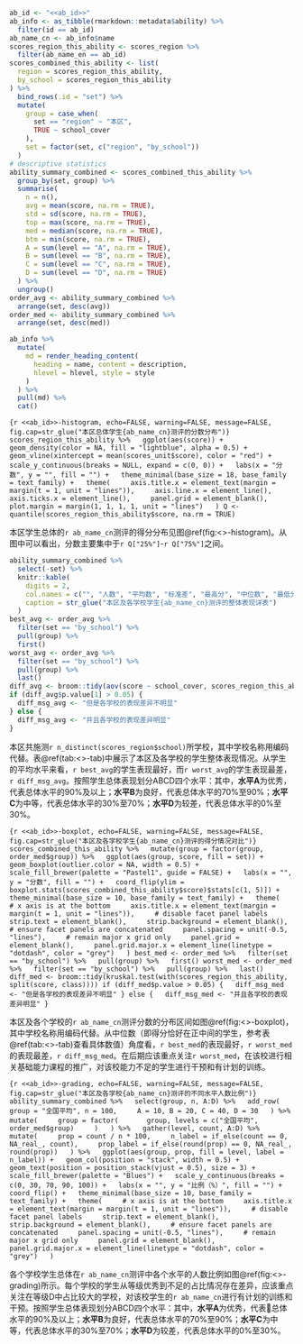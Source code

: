 ```r
ab_id <- "<<ab_id>>"
ab_info <- as_tibble(rmarkdown::metadata$ability) %>%
  filter(id == ab_id)
ab_name_cn <- ab_info$name
scores_region_this_ability <- scores_region %>%
  filter(ab_name_en == ab_id)
scores_combined_this_ability <- list(
  region = scores_region_this_ability,
  by_school = scores_region_this_ability
) %>%
  bind_rows(.id = "set") %>%
  mutate(
    group = case_when(
      set == "region" ~ "本区",
      TRUE ~ school_cover
    ),
    set = factor(set, c("region", "by_school"))
  )
# descriptive statistics
ability_summary_combined <- scores_combined_this_ability %>%
  group_by(set, group) %>%
  summarise(
    n = n(),
    avg = mean(score, na.rm = TRUE),
    std = sd(score, na.rm = TRUE),
    top = max(score, na.rm = TRUE),
    med = median(score, na.rm = TRUE),
    btm = min(score, na.rm = TRUE),
    A = sum(level == "A", na.rm = TRUE),
    B = sum(level == "B", na.rm = TRUE),
    C = sum(level == "C", na.rm = TRUE),
    D = sum(level == "D", na.rm = TRUE)
  ) %>%
  ungroup()
order_avg <- ability_summary_combined %>%
  arrange(set, desc(avg))
order_med <- ability_summary_combined %>%
  arrange(set, desc(med))
```

```r
ab_info %>%
  mutate(
    md = render_heading_content(
      heading = name, content = description,
      hlevel = hlevel, style = style
    )
  ) %>%
  pull(md) %>%
  cat()
```

```{r <<ab_id>>-histogram, echo=FALSE, warning=FALSE, message=FALSE, fig.cap=str_glue("本区总体学生{ab_name_cn}测评的分数分布")}
scores_region_this_ability %>%
  ggplot(aes(score)) +
  geom_density(color = NA, fill = "lightblue", alpha = 0.5) +
  geom_vline(xintercept = mean(scores_unit$score), color = "red") +
  scale_y_continuous(breaks = NULL, expand = c(0, 0)) +
  labs(x = "分数", y = "", fill = "") +
  theme_minimal(base_size = 18, base_family = text_family) +
  theme(
    axis.title.x = element_text(margin = margin(t = 1, unit = "lines")),
    axis.line.x = element_line(),
    axis.ticks.x = element_line(),
    panel.grid = element_blank(),
    plot.margin = margin(1, 1, 1, 1, unit = "lines")
  )
Q <- quantile(scores_region_this_ability$score, na.rm = TRUE)
```

本区学生总体的`r ab_name_cn`测评的得分分布见图\@ref(fig:<<ab_id>>-histogram)。从图中可以看出，分数主要集中于`r Q["25%"]`-`r Q["75%"]`之间。

```r
ability_summary_combined %>%
  select(-set) %>%
  knitr::kable(
    digits = 2,
    col.names = c("", "人数", "平均数", "标准差", "最高分", "中位数", "最低分", LETTERS[1:4]),
    caption = str_glue("本区及各学校学生{ab_name_cn}测评的整体表现详表")
  )
best_avg <- order_avg %>%
  filter(set == "by_school") %>%
  pull(group) %>%
  first()
worst_avg <- order_avg %>%
  filter(set == "by_school") %>%
  pull(group) %>%
  last()
diff_avg <- broom::tidy(aov(score ~ school_cover, scores_region_this_ability))
if (diff_avg$p.value[1] > 0.05) {
  diff_msg_avg <- "但是各学校的表现差异不明显"
} else {
  diff_msg_avg <- "并且各学校的表现差异明显"
}
```

本区共施测`r n_distinct(scores_region$school)`所学校，其中学校名称用编码代替。表\@ref(tab:<<ab_id>>-tab)中展示了本区及各学校的学生整体表现情况。从学生的平均水平来看，`r best_avg`的学生表现最好，而`r worst_avg`的学生表现最差，`r diff_msg_avg`。按照学生总体表现划分ABCD四个水平：其中，**水平A**为优秀，代表总体水平的90%及以上；**水平B**为良好，代表总体水平的70%至90%；**水平C**为中等，代表总体水平的30%至70%；**水平D**为较差，代表总体水平的0%至30%。

```{r <<ab_id>>-boxplot, echo=FALSE, warning=FALSE, message=FALSE, fig.cap=str_glue("本区及各学校学生{ab_name_cn}测评的得分情况对比")}
scores_combined_this_ability %>%
  mutate(group = factor(group, order_med$group)) %>%
  ggplot(aes(group, score, fill = set)) +
  geom_boxplot(outlier.color = NA, width = 0.5) +
  scale_fill_brewer(palette = "Pastel1", guide = FALSE) +
  labs(x = "", y = "分数", fill = "") +
  coord_flip(ylim = boxplot.stats(scores_combined_this_ability$score)$stats[c(1, 5)]) +
  theme_minimal(base_size = 10, base_family = text_family) +
  theme(
    # x axis is at the bottom
    axis.title.x = element_text(margin = margin(t = 1, unit = "lines")),
    # disable facet panel labels
    strip.text = element_blank(),
    strip.background = element_blank(),
    # ensure facet panels are concatenated
    panel.spacing = unit(-0.5, "lines"),
    # remain major x grid only
    panel.grid = element_blank(),
    panel.grid.major.x = element_line(linetype = "dotdash", color = "grey")
  )
best_med <- order_med %>%
  filter(set == "by_school") %>%
  pull(group) %>%
  first()
worst_med <- order_med %>%
  filter(set == "by_school") %>%
  pull(group) %>%
  last()
diff_med <- broom::tidy(kruskal.test(with(scores_region_this_ability, split(score, class))))
if (diff_med$p.value > 0.05) {
  diff_msg_med <- "但是各学校的表现差异不明显"
} else {
  diff_msg_med <- "并且各学校的表现差异明显"
}
```

本区及各个学校的`r ab_name_cn`测评分数的分布区间如图\@ref(fig:<<ab_id>>-boxplot)，其中学校名称用编码代替。从中位数（即得分恰好在正中间的学生，参考表\@ref(tab:<<ab_id>>-tab)查看具体数值）角度看，`r best_med`的表现最好，`r worst_med`的表现最差，`r diff_msg_med`。在后期应该重点关注`r worst_med`，在该校进行相关基础能力课程的推广，对该校能力不足的学生进行干预和有计划的训练。

```{r <<ab_id>>-grading, echo=FALSE, warning=FALSE, message=FALSE, fig.cap=str_glue("本区及各学校{ab_name_cn}测评的不同水平人数比例")}
ability_summary_combined %>%
  select(group, n, A:D) %>%
  add_row(
    group = "全国平均", n = 100,
    A = 10, B = 20, C = 40, D = 30
  ) %>%
  mutate(
    group = factor(
      group, levels = c("全国平均", order_med$group)
    )
  ) %>%
  gather(level, count, A:D) %>%
  mutate(
    prop = count / n * 100,
    n_label = if_else(count == 0, NA_real_, count),
    prop_label = if_else(round(prop) == 0, NA_real_, round(prop))
  ) %>%
  ggplot(aes(group, prop, fill = level, label = n_label)) +
  geom_col(position = "stack", width = 0.5) +
  geom_text(position = position_stack(vjust = 0.5), size = 3) +
  scale_fill_brewer(palette = "Blues") +
  scale_y_continuous(breaks = c(0, 30, 70, 90, 100)) +
  labs(x = "", y = "比例（%）", fill = "") +
  coord_flip() +
  theme_minimal(base_size = 10, base_family = text_family) +
  theme(
    # x axis is at the bottom
    axis.title.x = element_text(margin = margin(t = 1, unit = "lines")),
    # disable facet panel labels
    strip.text = element_blank(),
    strip.background = element_blank(),
    # ensure facet panels are concatenated
    panel.spacing = unit(-0.5, "lines"),
    # remain major x grid only
    panel.grid = element_blank(),
    panel.grid.major.x = element_line(linetype = "dotdash", color = "grey")
  )
```

各个学校学生总体在`r ab_name_cn`测评中各个水平的人数比例如图\@ref(fig:<<ab_id>>-grading)所示。每个学校的学生从等级优秀到不足的占比情况存在差异，应该重点关注在等级D中占比较大的学校，对该校学生的`r ab_name_cn`进行有计划的训练和干预。按照学生总体表现划分ABCD四个水平：其中，**水平A**为优秀，代表总体水平的90%及以上；**水平B**为良好，代表总体水平的70%至90%；**水平C**为中等，代表总体水平的30%至70%；**水平D**为较差，代表总体水平的0%至30%。
